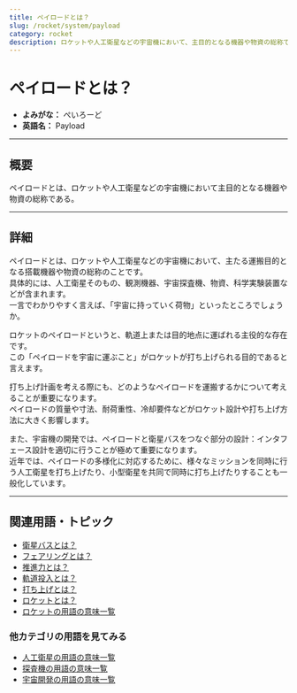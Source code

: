 ```yaml
---
title: ペイロードとは？
slug: /rocket/system/payload
category: rocket
description: ロケットや人工衛星などの宇宙機において、主目的となる機器や物資の総称であるペイロードの意味・定義・内容について解説します。  
---
```



<Head>
  <script type="application/ld+json">
    {`{
      "@context": "https://schema.org",
      "@type": "DefinedTerm",
      "name": "ペイロード",
      "inDefinedTermSet": "https://www.space-portal.org",
      "termCode": "rocket/system/payload",
      "description": "ロケットや人工衛星などの宇宙機において、主目的となる機器や物資の総称であるペイロードの意味・定義・内容について解説します。  ",
      "url": "https://www.space-portal.org/docs/rocket/system/payload"
    }`}
  </script>
</Head>

# ペイロードとは？

- **よみがな：** ぺいろーど  
- **英語名：** Payload  

---

## 概要

ペイロードとは、ロケットや人工衛星などの宇宙機において主目的となる機器や物資の総称である。  

---

## 詳細

ペイロードとは、ロケットや人工衛星などの宇宙機において、主たる運搬目的となる搭載機器や物資の総称のことです。  
具体的には、人工衛星そのもの、観測機器、宇宙探査機、物資、科学実験装置などが含まれます。  
一言でわかりやすく言えば、「宇宙に持っていく荷物」といったところでしょうか。  

ロケットのペイロードというと、軌道上または目的地点に運ばれる主役的な存在です。  
この「ペイロードを宇宙に運ぶこと」がロケットが打ち上げられる目的であると言えます。  

打ち上げ計画を考える際にも、どのようなペイロードを運搬するかについて考えることが重要になります。  
ペイロードの質量や寸法、耐荷重性、冷却要件などがロケット設計や打ち上げ方法に大きく影響します。  

また、宇宙機の開発では、ペイロードと衛星バスをつなぐ部分の設計：インタフェース設計を適切に行うことが極めて重要になります。  
近年では、ペイロードの多様化に対応するために、様々なミッションを同時に行う人工衛星を打ち上げたり、小型衛星を共同で同時に打ち上げたりすることも一般化しています。  

---

## 関連用語・トピック

- [衛星バスとは？](/docs/satellite/system/satellite-bus/)
- [フェアリングとは？](/docs/rocket/system/fairing/)
- [推進力とは？](/docs/rocket/propulsion/system/propulsion/)
- [軌道投入とは？](/docs/orbit/operation/orbital-insertion/)
- [打ち上げとは？](/docs/rocket/launch/launch/)
- [ロケットとは？](/docs/rocket/rocket/)
- [ロケットの用語の意味一覧](/docs/category/rocket/)

### 他カテゴリの用語を見てみる
- [人工衛星の用語の意味一覧](/docs/category/satellite/)
- [探査機の用語の意味一覧](/docs/category/explorer/)
- [宇宙開発の用語の意味一覧](/docs/category/glossary/)
